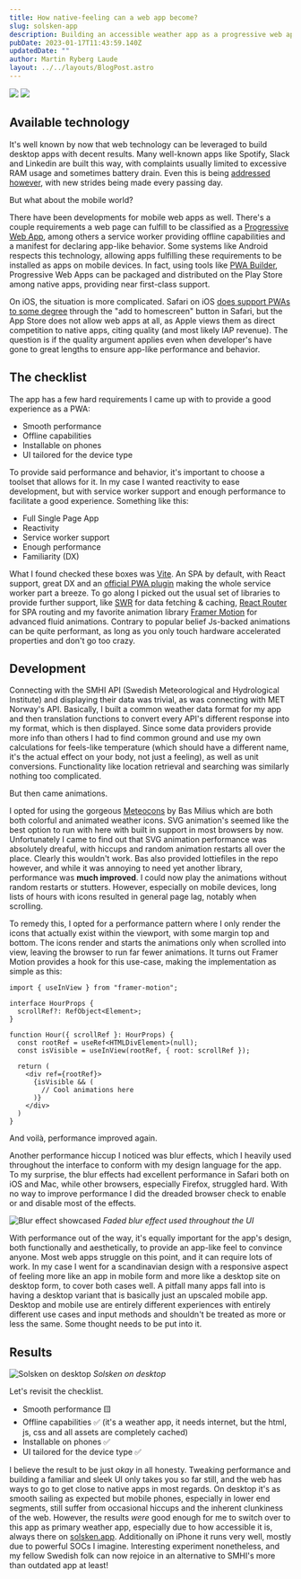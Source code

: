 ```yaml
---
title: How native-feeling can a web app become?
slug: solsken-app
description: Building an accessible weather app as a progressive web app
pubDate: 2023-01-17T11:43:59.140Z
updatedDate: ""
author: Martin Ryberg Laude
layout: ../../layouts/BlogPost.astro
---
```

<div>
<img src="/images/uploads/solsken_screenshot_mobile.png"/>
<img src="/images/uploads/solsken_screenshot_mobile2.png"/>
</div>

## Available technology
It's well known by now that web technology can be leveraged to build desktop apps with decent results. Many well-known apps like Spotify, Slack and Linkedin are built this way, with complaints usually limited to excessive RAM usage and sometimes battery drain. Even this is being [addressed however](https://tauri.app), with new strides being made every passing day. 

But what about the mobile world?

There have been developments for mobile web apps as well. There's a couple requirements a web page can fulfill to be classified as a [Progressive Web App](https://web.dev/progressive-web-apps/), among others a service worker providing offline capabilities and a manifest for declaring app-like behavior. Some systems like Android respects this technology, allowing apps fulfilling these requirements to be installed as apps on mobile devices. In fact, using tools like [PWA Builder](https://www.pwabuilder.com), Progressive Web Apps can be packaged and distributed on the Play Store among native apps, providing near first-class support.

On iOS, the situation is more complicated. Safari on iOS [does support PWAs to some degree](https://caniuse.com/?search=PWA) through the "add to homescreen" button in Safari, but the App Store does not allow web apps at all, as Apple views them as direct competition to native apps, citing quality (and most likely IAP revenue). The question is if the quality argument applies even when developer's have gone to great lengths to ensure app-like performance and behavior. 

## The checklist
The app has a few hard requirements I came up with to provide a good experience as a PWA:

* Smooth performance
* Offline capabilities
* Installable on phones
* UI tailored for the device type

To provide said performance and behavior, it's important to choose a toolset that allows for it. In my case I wanted reactivity to ease development, but with service worker support and enough performance to facilitate a good experience. Something like this:

* Full Single Page App
* Reactivity
* Service worker support
* Enough performance
* Familiarity (DX)

What I found checked these boxes was [Vite](https://vitejs.dev). An SPA by default, with React support, great DX and an [official PWA plugin](https://vite-pwa-org.netlify.app) making the whole service worker part a breeze. To go along I picked out the usual set of libraries to provide further support, like [SWR](https://swr.vercel.app) for data fetching & caching, [React Router](https://reactrouter.com/en/main) for SPA routing and my favorite animation library [Framer Motion](https://www.framer.com/motion/) for advanced fluid animations. Contrary to popular belief Js-backed animations can be quite performant, as long as you only touch hardware accelerated properties and don't go too crazy. 

## Development
Connecting with the SMHI API (Swedish Meteorological and Hydrological Institute) and displaying their data was trivial, as was connecting with MET Norway's API. Basically, I built a common weather data format for my app and then translation functions to convert every API's different response into my format, which is then displayed. Since some data providers provide more info than others I had to find common ground and use my own calculations for feels-like temperature (which should have a different name, it's the actual effect on your body, not just a feeling), as well as unit conversions. Functionality like location retrieval and searching was similarly nothing too complicated.

But then came animations. 

I opted for using the gorgeous [Meteocons](https://bas.dev/work/meteocons) by Bas Milius which are both both colorful and animated weather icons. SVG animation's seemed like the best option to run with here with built in support in most browsers by now. Unfortunately I came to find out that SVG animation performance was absolutely dreaful, with hiccups and random animation restarts all over the place. Clearly this wouldn't work. Bas also provided lottiefiles in the repo however, and while it was annoying to need yet another library, performance was **much improved**. I could now play the animations without random restarts or stutters. However, especially on mobile devices, long lists of hours with icons resulted in general page lag, notably when scrolling.

To remedy this, I opted for a performance pattern where I only render the icons that actually exist within the viewport, with some margin top and bottom. The icons render and starts the animations only when scrolled into view, leaving the browser to run far fewer animations. It turns out Framer Motion provides a hook for this use-case, making the implementation as simple as this:

```tsx
import { useInView } from "framer-motion";

interface HourProps {
  scrollRef?: RefObject<Element>;
}

function Hour({ scrollRef }: HourProps) {
  const rootRef = useRef<HTMLDivElement>(null);
  const isVisible = useInView(rootRef, { root: scrollRef });

  return (
    <div ref={rootRef}>
      {isVisible && (
        // Cool animations here
      )}
    </div>
  )
}
```

And voilà, performance improved again.

Another performance hiccup I noticed was blur effects, which I heavily used throughout the interface to conform with my design language for the app. To my surprise, the blur effects had excellent performance in Safari both on iOS and Mac, while other browsers, especially Firefox, struggled hard. With no way to improve performance I did the dreaded browser check to enable or and disable most of the effects.

![Blur effect showcased](/images/uploads/solsken_blur.png)
*Faded blur effect used throughout the UI*

With performance out of the way, it's equally important for the app's design, both functionally and aesthetically, to provide an app-like feel to convince anyone. Most web apps struggle on this point, and it can require lots of work. In my case I went for a scandinavian design with a responsive aspect of feeling more like an app in mobile form and more like a desktop site on desktop form, to cover both cases well. A pitfall many apps fall into is having a desktop variant that is basically just an upscaled mobile app. Desktop and mobile use are entirely different experiences with entirely different use cases and input methods and shouldn't be treated as more or less the same. Some thought needs to be put into it.

## Results
![Solsken on desktop](/images/uploads/solsken_screenshot_desktop.png)
*Solsken on desktop*

Let's revisit the checklist.

* Smooth performance 🟨
* Offline capabilities ✅ (it's a weather app, it needs internet, but the html, js, css and all assets are completely cached)
* Installable on phones ✅
* UI tailored for the device type ✅

I believe the result to be just _okay_ in all honesty. Tweaking performance and building a familiar and sleek UI only takes you so far still, and the web has ways to go to get close to native apps in most regards. On desktop it's as smooth sailing as expected but mobile phones, especially in lower end segments, still suffer from occasional hiccups and the inherent clunkiness of the web. However, the results _were_ good enough for me to switch over to this app as primary weather app, especially due to how accessible it is, always there on [solsken.app](https://solsken.app). Additionally on iPhone it runs very well, mostly due to powerful SOCs I imagine. Interesting experiment nonetheless, and my fellow Swedish folk can now rejoice in an alternative to SMHI's more than outdated app at least! 






